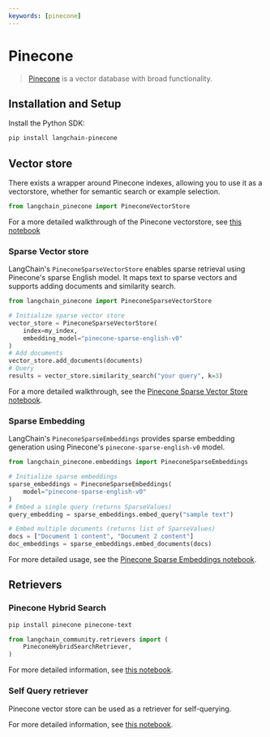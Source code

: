 ```yaml
---
keywords: [pinecone]
---
```


# Pinecone

>[Pinecone](https://docs.pinecone.io/docs/overview) is a vector database with broad functionality.


## Installation and Setup

Install the Python SDK:

```bash
pip install langchain-pinecone
```


## Vector store

There exists a wrapper around Pinecone indexes, allowing you to use it as a vectorstore,
whether for semantic search or example selection.

```python
from langchain_pinecone import PineconeVectorStore
```

For a more detailed walkthrough of the Pinecone vectorstore, see [this notebook](/docs/integrations/vectorstores/pinecone)

### Sparse Vector store

LangChain's `PineconeSparseVectorStore` enables sparse retrieval using Pinecone's sparse English model. It maps text to sparse vectors and supports adding documents and similarity search.

```python
from langchain_pinecone import PineconeSparseVectorStore

# Initialize sparse vector store
vector_store = PineconeSparseVectorStore(
    index=my_index,
    embedding_model="pinecone-sparse-english-v0"
)
# Add documents
vector_store.add_documents(documents)
# Query
results = vector_store.similarity_search("your query", k=3)
```

For a more detailed walkthrough, see the [Pinecone Sparse Vector Store notebook](/docs/integrations/vectorstores/pinecone_sparse).

### Sparse Embedding

LangChain's `PineconeSparseEmbeddings` provides sparse embedding generation using Pinecone's `pinecone-sparse-english-v0` model.

```python
from langchain_pinecone.embeddings import PineconeSparseEmbeddings

# Initialize sparse embeddings
sparse_embeddings = PineconeSparseEmbeddings(
    model="pinecone-sparse-english-v0"
)
# Embed a single query (returns SparseValues)
query_embedding = sparse_embeddings.embed_query("sample text")

# Embed multiple documents (returns list of SparseValues)
docs = ["Document 1 content", "Document 2 content"]
doc_embeddings = sparse_embeddings.embed_documents(docs)
```

For more detailed usage, see the [Pinecone Sparse Embeddings notebook](/docs/integrations/vectorstores/pinecone_sparse).


## Retrievers

### Pinecone Hybrid Search

```bash
pip install pinecone pinecone-text
```

```python
from langchain_community.retrievers import (
    PineconeHybridSearchRetriever,
)
```

For more detailed information, see [this notebook](/docs/integrations/retrievers/pinecone_hybrid_search).


### Self Query retriever

Pinecone vector store can be used as a retriever for self-querying.

For more detailed information, see [this notebook](/docs/integrations/retrievers/self_query/pinecone).
